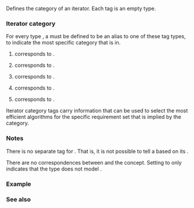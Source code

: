 {{cpp/title|input_iterator_tag|output_iterator_tag|forward_iterator_tag|bidirectional_iterator_tag|random_access_iterator_tag|contiguous_iterator_tag}}
{{cpp/iterator/navbar}}
{{dcl begin}}
{{dcl header|iterator}}
{{dcl|num=1|
struct input_iterator_tag {};
}}
{{dcl|num=2|
struct output_iterator_tag {};
}}
{{dcl|num=3|
struct forward_iterator_tag : public input_iterator_tag {};
}}
{{dcl|num=4|
struct bidirectional_iterator_tag : public forward_iterator_tag {};
}}
{{dcl|num=5|
struct random_access_iterator_tag : public bidirectional_iterator_tag {};
}}
{{dcl|num=6|since=c++20|
struct contiguous_iterator_tag : public random_access_iterator_tag {};
}}
{{dcl end}}

Defines the category of an iterator. Each tag is an empty type.

===Iterator category===
For every {{named req|Iterator}} type {{tt|It}}, a {{tt|typedef}} {{c|std::iterator_traits&lt;It&gt;::iterator_category}} must be defined to be an alias to one of these tag types, to indicate the most specific category that {{tt|It}} is in.

# {{tt|input_iterator_tag}} corresponds to {{named req|InputIterator}}.
# {{tt|output_iterator_tag}} corresponds to {{named req|OutputIterator}}.
# {{tt|forward_iterator_tag}} corresponds to {{named req|ForwardIterator}}.
# {{tt|bidirectional_iterator_tag}} corresponds to {{named req|BidirectionalIterator}}.
# {{tt|random_access_iterator_tag}} corresponds to {{named req|RandomAccessIterator}}.

Iterator category tags carry information that can be used to select the most efficient algorithms for the specific requirement set that is implied by the category.

{{rrev|since=c++20|
===Iterator concept===
For every {{lconcept|input_iterator}} type {{tt|It}}, either {{c|It::iterator_concept}} (if {{c|std::iterator_traits&lt;It&gt;}} is generated from primary template) or {{c|std::iterator_traits&lt;It&gt;::iterator_concept}} (if {{c|std::iterator_traits&lt;It&gt;}} is specialized) may be declared as an alias to one of these tags, to indicate the strongest iterator concept that {{tt|It}} intends to model.

# {{tt|input_iterator_tag}} corresponds to {{lconcept|input_iterator}}.
# {{tt|forward_iterator_tag}} corresponds to {{lconcept|forward_iterator}}.
# {{tt|bidirectional_iterator_tag}} corresponds to {{lconcept|bidirectional_iterator}}.
# {{tt|random_access_iterator_tag}} corresponds to {{lconcept|random_access_iterator}}.
# {{tt|contiguous_iterator_tag}} corresponds to {{lconcept|contiguous_iterator}}.

If {{tt|iterator_concept}} is not provided, {{tt|iterator_category}} is used as a fallback. If {{tt|iterator_category}} is not provided either (i.e. {{tt|It}} is not a {{named req|Iterator}}),  and {{c|std::iterator_traits&lt;It&gt;}} is not specialized, {{tt|random_access_iterator_tag}} is assumed.

In any case, each concept is not satisfied if the required operations are not supported, regardless of the tag.
}}

===Notes===
There is no separate tag for {{named req|ContiguousIterator}}. That is, it is not possible to tell a {{named req|ContiguousIterator}} based on its {{tt|iterator_category}}. {{rev inl|since=c++20|To define specialized algorithm for contiguous iterators, use the {{lconcept|contiguous_iterator}} concept.}}

There are no correspondences between {{tt|output_iterator_tag}} and the {{lconcept|output_iterator}} concept. Setting {{tt|iterator_concept}} to {{tt|output_iterator_tag}} only indicates that the type does not model {{lconcept|input_iterator}}.

===Example===
{{example
|Common technique for algorithm selection based on iterator category tags is to use a dispatcher function (the alternative is {{lc|std::enable_if}}). {{rev inl|since=c++20|The iterator tag classes are also used in the corresponding concepts definitions to denote the requirements, which can't be expressed in terms of usage patterns alone.}}
|code=
#include &lt;iostream&gt;
#include &lt;iterator&gt;
#include &lt;list&gt;
#include &lt;vector&gt;

// Using concepts (tag checking is part of the concepts themselves)

template&lt;std::bidirectional_iterator BDIter&gt;
void alg(BDIter, BDIter)
{
    std::cout &lt;&lt; "1. alg() \t called for bidirectional iterator\n";
}

template&lt;std::random_access_iterator RAIter&gt;
void alg(RAIter, RAIter)
{
    std::cout &lt;&lt; "2. alg() \t called for random-access iterator\n";
}

// Legacy, using tag dispatch

namespace legacy
{
    // Quite often implementation details are hidden in a dedicated namespace
    namespace implementation_details
    {
        template&lt;class BDIter&gt;
        void alg(BDIter, BDIter, std::bidirectional_iterator_tag)
        {
            std::cout &lt;&lt; "3. legacy::alg() called for bidirectional iterator\n";
        }

        template&lt;class RAIter&gt;
        void alg(RAIter, RAIter, std::random_access_iterator_tag)
        {
            std::cout &lt;&lt; "4. legacy::alg() called for random-access iterator\n";
        }
    } // namespace implementation_details

    template&lt;class Iter&gt;
    void alg(Iter first, Iter last)
    {
        implementation_details::alg(first, last,
            typename std::iterator_traits&lt;Iter&gt;::iterator_category());
    }
} // namespace legacy

int main()
{
    std::list&lt;int&gt; l;
    alg(l.begin(), l.end()); // 1.
    legacy::alg(l.begin(), l.end()); // 3.

    std::vector&lt;int&gt; v;
    alg(v.begin(), v.end()); // 2.
    legacy::alg(v.begin(), v.end()); // 4.

//  std::istreambuf_iterator&lt;char&gt; i1(std::cin), i2;
//  alg(i1, i2);         // compile error: no matching function for call
//  legacy::alg(i1, i2); // compile error: no matching function for call
}
|output=
1. alg() 	 called for bidirectional iterator
3. legacy::alg() called for bidirectional iterator
2. alg() 	 called for random-access iterator
4. legacy::alg() called for random-access iterator
}}

===See also===
{{dsc begin}}
{{dsc inc|cpp/iterator/dsc iterator}}
{{dsc inc|cpp/iterator/dsc iterator_traits}}
{{dsc end}}

{{langlinks|de|es|fr|it|ja|pt|ru|zh}}